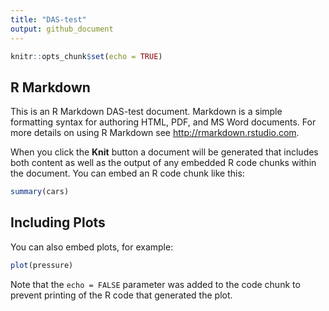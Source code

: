 ```yaml
---
title: "DAS-test"
output: github_document
---
```


```r
knitr::opts_chunk$set(echo = TRUE)
```

## R Markdown

This is an R Markdown DAS-test document. Markdown is a simple formatting syntax for authoring HTML, PDF, and MS Word documents. For more details on using R Markdown see <http://rmarkdown.rstudio.com>.

When you click the **Knit** button a document will be generated that includes both content as well as the output of any embedded R code chunks within the document. You can embed an R code chunk like this:

```r
summary(cars)
```

## Including Plots

You can also embed plots, for example:





```r
plot(pressure)
```

Note that the `echo = FALSE` parameter was added to the code chunk to prevent printing of the R code that generated the plot.
